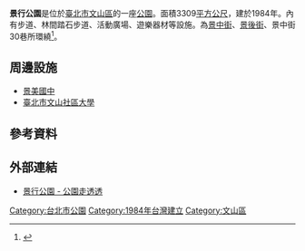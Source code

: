 {{Infobox park
| name             = 景行公園
| alt_name         = Jing Sing Park
| native_name      = 
| native_name_lang = zh
| image            = 
| image_size       = 250px
| image_alt        = 
| image_caption    = 
| map              = <!-- or | map_image = -->  
| map_alt          = 
| map_width        = 
| map_caption      = 
| relief           = 
| label            = 
| label_position   = 
| mark             = 
| mark_width       =
| type             = [[公園|公園]]
| motto            = 
| location         = [[臺北市|臺北市]][[文山區|文山區]]
| nearest_city     = 
| nearest_town     = 
| grid_ref_UK      = 
| grid_ref_Ireland = 
| coordinates      = 
| coords_ref       = 
| area             = 3,309 平方公尺
| elevation        = 
| authorized       =
| created          = 1984 年
| established      =
| designated       =
| opened           =
| opening          =
| closed           =
| founder          = 
| designer         = 
| etymology        =  
| owner            =南港公園管理所
| administrator    =
| manager          =
| operator         = 
| visitation_num   = 
| visitation_year  = 
| visitation_ref   = 
| open             = 全天 
| status           = 全年開放
| awards           = 
| camp_sites       = 
| hiking_trails    = 
| paths            = 
| terrain          =
| habitat          = 
| water            =
| plants           = 
| vegetation       = 
| species          = 
| collections      = 
| designation      = 
| disturbance      = 
| budget           = 
| parking          =
| publictransit    = 
| transport        = 
| free_label       = 
| free_data        = 
| other_info       = 
| facilities       = 
| website          = 
| embedded         = 
| child            = 
}}
'''景行公園'''是位於[[臺北市|臺北市]][[文山區|文山區]]的一座[[公園|公園]]。面積3309[[平方公尺|平方公尺]]，建於1984年。內有步道、林間踏石步道、活動廣場、遊樂器材等設施。為[[景中街|景中街]]、[[景後街|景後街]]、景中街30巷所環繞<ref>{{Cite web|url = https://parks.taipei/parks/m2/pkl_parks_m2C.php?sid=62|title = 景行公園 - 公園走透透|author = |accessdate = |archive-date = 2019-08-12|archive-url = https://web.archive.org/web/20190812044736/https://parks.taipei/parks/m2/pkl_parks_m2C.php?sid=62|dead-url = no}}</ref>。

==周邊設施==
*[[景美國中|景美國中]]
*[[臺北市文山社區大學|臺北市文山社區大學]]
== 參考資料 ==
{{reflist}}

==外部連結==
*[https://parks.taipei/parks/m2/pkl_parks_m2C.php?sid=62 景行公園 - 公園走透透] {{Wayback|url=https://parks.taipei/parks/m2/pkl_parks_m2C.php?sid=62 |date=20190812044736 }}

{{TW-stub}}
[[Category:台北市公園|Category:台北市公園]]
[[Category:1984年台灣建立|Category:1984年台灣建立]]
[[Category:文山區|Category:文山區]]
